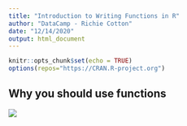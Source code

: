 ---
title: "Introduction to Writing Functions in R"
author: "DataCamp - Richie Cotton"
date: "12/14/2020"
output: html_document
---

```{r setup, include=FALSE}
knitr::opts_chunk$set(echo = TRUE)
options(repos="https://CRAN.R-project.org")
```

## Why you should use functions


![](_images/776.png)